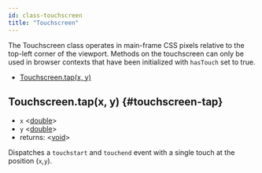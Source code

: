 ```yaml
---
id: class-touchscreen
title: "Touchscreen"
---
```


The Touchscreen class operates in main-frame CSS pixels relative to the top-left corner of the viewport. Methods on the touchscreen can only be used in browser contexts that have been initialized with `hasTouch` set to true.


- [Touchscreen.tap(x, y)](./api/class-touchscreen.mdx#touchscreen-tap)

## Touchscreen.tap(x, y) {#touchscreen-tap}
- `x` \<[double]\>
- `y` \<[double]\>
- returns: \<[void]\>

Dispatches a `touchstart` and `touchend` event with a single touch at the position (`x`,`y`).

[Browser]: ./api/class-browser.mdx "Browser"
[BrowserContext]: ./api/class-browsercontext.mdx "BrowserContext"
[BrowserType]: ./api/class-browsertype.mdx "BrowserType"
[ConsoleMessage]: ./api/class-consolemessage.mdx "ConsoleMessage"
[Dialog]: ./api/class-dialog.mdx "Dialog"
[Download]: ./api/class-download.mdx "Download"
[ElementHandle]: ./api/class-elementhandle.mdx "ElementHandle"
[FileChooser]: ./api/class-filechooser.mdx "FileChooser"
[Frame]: ./api/class-frame.mdx "Frame"
[JSHandle]: ./api/class-jshandle.mdx "JSHandle"
[Keyboard]: ./api/class-keyboard.mdx "Keyboard"
[Mouse]: ./api/class-mouse.mdx "Mouse"
[Page]: ./api/class-page.mdx "Page"
[Playwright]: ./api/class-playwright.mdx "Playwright"
[PlaywrightException]: ./api/class-playwrightexception.mdx "PlaywrightException"
[Request]: ./api/class-request.mdx "Request"
[Response]: ./api/class-response.mdx "Response"
[Route]: ./api/class-route.mdx "Route"
[Selectors]: ./api/class-selectors.mdx "Selectors"
[TimeoutError]: ./api/class-timeouterror.mdx "TimeoutError"
[Touchscreen]: ./api/class-touchscreen.mdx "Touchscreen"
[Tracing]: ./api/class-tracing.mdx "Tracing"
[Video]: ./api/class-video.mdx "Video"
[WebSocket]: ./api/class-websocket.mdx "WebSocket"
[WebSocketFrame]: ./api/class-websocketframe.mdx "WebSocketFrame"
[Worker]: ./api/class-worker.mdx "Worker"
[Element]: https://developer.mozilla.org/en-US/docs/Web/API/element "Element"
[EvaluationArgument]: ./core-concepts.mdx#evaluation-argument "EvaluationArgument"
[Promise]: https://developer.mozilla.org/en-US/docs/Web/JavaScript/Reference/Global_Objects/Promise "Promise"
[iterator]: https://developer.mozilla.org/en-US/docs/Web/JavaScript/Reference/Iteration_protocols "Iterator"
[origin]: https://developer.mozilla.org/en-US/docs/Glossary/Origin "Origin"
[selector]: https://developer.mozilla.org/en-US/docs/Web/CSS/CSS_Selectors "selector"
[Serializable]: https://developer.mozilla.org/en-US/docs/Web/JavaScript/Reference/Global_Objects/JSON/stringify#Description "Serializable"
[UIEvent.detail]: https://developer.mozilla.org/en-US/docs/Web/API/UIEvent/detail "UIEvent.detail"
[UnixTime]: https://en.wikipedia.org/wiki/Unix_time "Unix Time"
[xpath]: https://developer.mozilla.org/en-US/docs/Web/XPath "xpath"

[boolean]: https://docs.oracle.com/javase/tutorial/java/nutsandbolts/datatypes.html "boolean"
[byte&#91;&#93;]: https://docs.oracle.com/javase/tutorial/java/nutsandbolts/datatypes.html "byte[]"
[Consumer]: https://docs.oracle.com/javase/8/docs/api/java/util/function/Consumer.html "Consumer"
[double]: https://docs.oracle.com/javase/tutorial/java/nutsandbolts/datatypes.html "double"
[InputStream]: https://docs.oracle.com/javase/8/docs/api/java/io/InputStream.html "InputStream"
[int]: https://docs.oracle.com/javase/tutorial/java/nutsandbolts/datatypes.html "int"
[List]: https://docs.oracle.com/javase/8/docs/api/java/util/List.html "List"
[Map]: https://docs.oracle.com/javase/8/docs/api/java/util/Map.html "Map"
[null]: https://docs.oracle.com/javase/specs/jls/se8/html/jls-3.html#jls-3.10.7 "null"
[Object]: https://docs.oracle.com/javase/8/docs/api/java/lang/Object.html "Object"
[Path]: https://docs.oracle.com/javase/8/docs/api/java/nio/file/Path.html "Path"
[Pattern]: https://docs.oracle.com/javase/8/docs/api/java/util/regex/Pattern.html "Pattern"
[Predicate]: https://docs.oracle.com/javase/8/docs/api/java/util/function/Predicate.html "Predicate"
[void]: https://docs.oracle.com/javase/tutorial/java/javaOO/methods.html "void"
[Runnable]: https://docs.oracle.com/javase/8/docs/api/java/lang/Runnable.html "Runnable"
[RuntimeException]: https://docs.oracle.com/javase/8/docs/api/java/lang/RuntimeException.html "RuntimeException"
[String]: https://docs.oracle.com/javase/8/docs/api/java/lang/String.html "String"

[all available image tags]: https://mcr.microsoft.com/v2/playwright/java/tags/list "all available image tags"
[Docker Hub]: https://hub.docker.com/_/microsoft-playwright-java "Docker Hub"
[Dockerfile.focal]: https://github.com/microsoft/playwright-java/blob/master/Dockerfile.focal "Dockerfile.focal"